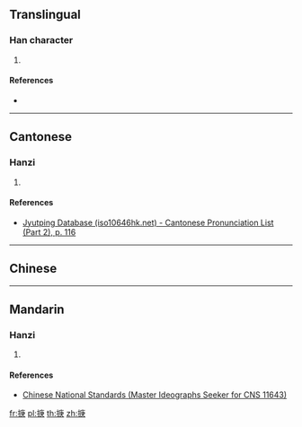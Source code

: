 ==Translingual==

===Han character===
{{Han char|rn=64|rad=手|as=08|sn=11|four=|canj=QILO|ids=⿰扌庚}}

# {{defn|Han|sort=手08}}

====References====
* {{Han ref|kx=0440.181|hdz=31904.031|uh=63B6|ud=25526}}

----

==Cantonese==

===Hanzi===
{{yue-hanzi|jyut=[[zit6]]|y=jit6}}

# {{defn|lang=yue|sort=手08}}

====References====
* [http://www.iso10646hk.net/jp/document/download.jsp Jyutping Database (iso10646hk.net) - Cantonese Pronunciation List (Part 2), p. 116]

----

==Chinese==
{{zh-see|捷|a}}

----

==Mandarin==

===Hanzi===
{{cmn-hanzi|pin=[[jié]] ([[jie2]])|wg=chieh<sup>2</sup>}}

# {{defn|lang=cmn|sort=手08}}

====References====
* [http://www.cns11643.gov.tw/AIDB/query_general_view.do?page=3&code=647E Chinese National Standards (Master Ideographs Seeker for CNS 11643)]

[[fr:掶]]
[[pl:掶]]
[[th:掶]]
[[zh:掶]]